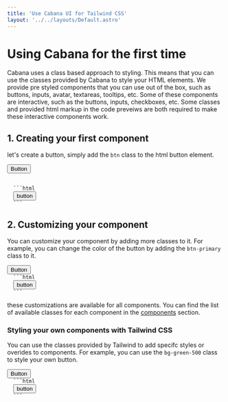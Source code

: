 ```yaml
---
title: 'Use Cabana UI for Tailwind CSS'
layout: '../../layouts/Default.astro'
---
```



# Using Cabana for the first time

Cabana uses a class based approach to styling. This means that you can use the classes provided by Cabana to style your HTML elements.
We provide pre styled components that you can use out of the box, such as buttons, inputs, avatar, textareas, tooltips, etc.
Some of these components are interactive, such as the buttons, inputs, checkboxes, etc. Some classes and provided html markup in the code preveiws are both required to make these interactive components work.

## 1. Creating your first component

let's create a button, simply add the `btn` class to the html button element.

<Preview>

  <button class='btn'>Button</button>
  
</Preview>

<Code>
  ```html
  <button class='btn'>button</button>
  ```
</Code>

## 2. Customizing your component

You can customize your component by adding more classes to it. For example, you can change the color of the button by adding the `btn-primary` class to it.

<Preview>
  <button class='btn btn-primary'>Button</button>
</Preview>

<Code>
  ```html
  <button class='btn btn-primary'>button</button>
  ```
</Code>

these customizations are available for all components. You can find the list of available classes for each component in the [components](/components) section.

### Styling your own components with Tailwind CSS

You can use the classes provided by Tailwind to add specifc styles or overides to components. For example, you can use the `bg-green-500` class to style your own button.

<Preview>
  <button class='btn bg-green-500'>Button</button>
</Preview>

<Code>
  ```html
  <button class='btn bg-green-500'>button</button>
  ```
</Code>
